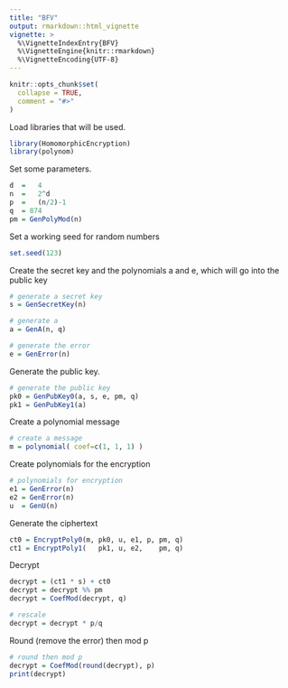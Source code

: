 ```yaml
---
title: "BFV"
output: rmarkdown::html_vignette
vignette: >
  %\VignetteIndexEntry{BFV}
  %\VignetteEngine{knitr::rmarkdown}
  %\VignetteEncoding{UTF-8}
---
```


```r
knitr::opts_chunk$set(
  collapse = TRUE,
  comment = "#>"
)
```

Load libraries that will be used.
```r
library(HomomorphicEncryption)
library(polynom)
```

Set some parameters.
```r
d  =   4
n  =   2^d
p  =   (n/2)-1
q  = 874
pm = GenPolyMod(n)
```

Set a working seed for random numbers
```r
set.seed(123)
```

Create the secret key and the polynomials a and e, which will go into the public key
```r
# generate a secret key
s = GenSecretKey(n)

# generate a
a = GenA(n, q)

# generate the error
e = GenError(n)
```

Generate the public key.
```r
# generate the public key
pk0 = GenPubKey0(a, s, e, pm, q)
pk1 = GenPubKey1(a)
```

Create a polynomial message
```r
# create a message
m = polynomial( coef=c(1, 1, 1) )
```

Create polynomials for the encryption
```r
# polynomials for encryption
e1 = GenError(n)
e2 = GenError(n)
u  = GenU(n)
```

Generate the ciphertext
```r
ct0 = EncryptPoly0(m, pk0, u, e1, p, pm, q)
ct1 = EncryptPoly1(   pk1, u, e2,    pm, q)
```

Decrypt
```r
decrypt = (ct1 * s) + ct0
decrypt = decrypt %% pm
decrypt = CoefMod(decrypt, q)

# rescale
decrypt = decrypt * p/q
```

Round (remove the error) then mod p
```r
# round then mod p
decrypt = CoefMod(round(decrypt), p)
print(decrypt)
```
